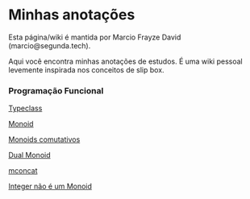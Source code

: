 = Minhas anotações =

Esta página/wiki é mantida por Marcio Frayze David (marcio@segunda.tech).

Aqui você encontra minhas anotações de estudos. É uma wiki pessoal levemente inspirada nos conceitos de slip box.

=== Programação Funcional ===

[[Typeclass]]

[[Monoid]]

[[Monoids comutativos]]

[[Dual Monoid]]

[[mconcat]]

[[Integer não é um Monoid]]
